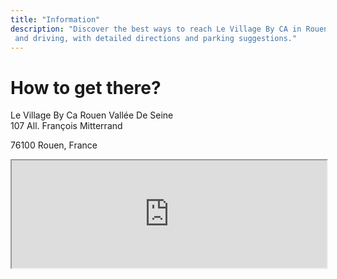 ```yaml
---
title: "Information"
description: "Discover the best ways to reach Le Village By CA in Rouen, France. Explore transport options including biking, public transit,
 and driving, with detailed directions and parking suggestions."
---
```


# How to get there?
<div className="flex space-y-0 items-baseline gap-1 text-white ">
  <LuMapPin className="mt-1 h-4 w-4 flex-none" aria-hidden="true"/>
  <div className="flex flex-col">
    <p className="my-0">Le Village By Ca Rouen Vallée De Seine<br/>
        107 All. François Mitterrand</p>
    <p className="text-neutral-400 my-0">76100 Rouen, France</p>
  </div>
</div>

<iframe
  width="100%"
  height="172"
  src="https://www.openstreetmap.org/export/embed.html?bbox=1.0703516006469729%2C49.43943835958661%2C1.075565814971924%2C49.44246952953406&amp;layer=mapnik&amp;marker=49.44095396798119%2C1.0729587078094482"
  style={{ border: "1px solid black" }}
  className="rounded-lg"
/>

## Come by bike

You can use Rouen's **self-service bikes**. Visit [Lovélo](https://lovelolibreservice.fr/) webiste to learn more.
You can take your own bike and park near Le Village by CA. Refer to [CyclOSM](https://www.cyclosm.org/#map=17/49.44106/1.07267/cyclosm) to see the different locations.

## Come by public transport

**TEOR Lines** (like fast buses with dedicated roads):

- T1, T2, T3 - stop "Mont-Riboudet"
- T4 - stop "Belges"

**Bus Lines**:

- 33 - stop "Hangars"
- F4 - stop "Mont-Riboudet"

**Métro Line** - stop "Joffre Mutualité"

- From there, you can take the 33 bus line

**Calypso**, Seine shuttle:

- You can cross the Seine on foot by the bridges or you can take Calypso which crosses the Seine every fifteen minutes from 7:45 am to 6:45 pm

If you are coming from the train station SNCF, you can take the Métro line and then bus 33.
For more info, visit the [Réseau Astuce](https://www.reseau-astuce.fr/) website.

## Come by car

Paris Rouen Le Havre road - **A13, A150**

**Parking**:

- Parking des Hangars (free), <a href="https://maps.app.goo.gl/VcKjfcyNZx5iXs4PA" target="_blank">Bd Jean de Béthencourt, 76100 Rouen</a>
- Parking Bethencourt (free), <a href="https://maps.app.goo.gl/uAHgbJb4gHgQDV827" target="_blank">Bd Jean de Béthencourt, 76100 Rouen</a>
- Parking Relais du Mont-Riboudet (paid), <a href="https://maps.app.goo.gl/4w7J6fzbLAsomH5d9" target="_blank">Rue Micheline Ostermeyer, 76000 Rouen</a>
- Parking des Docks 76 (3h free), <a href="https://maps.app.goo.gl/NWWeLY9JtrJQqoh97" target="_blank">8-12 Rue Netien, 76000 Rouen</a>
- Parking des Marégraphes (paid), <a href="https://maps.app.goo.gl/4YdfTWjhxQHbiGeSA" target="_blank">9 Quai Ferdinand de Lesseps, 76000 Rouen</a>

(There isn’t this much space, come early if you want to be sure to have a parking spot.)
